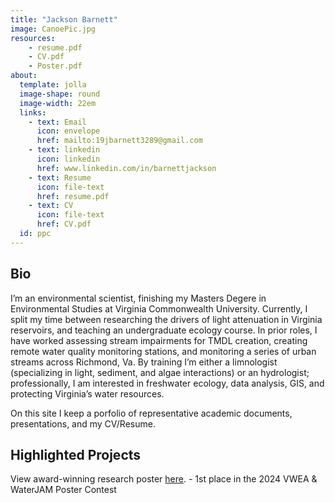```yaml
---
title: "Jackson Barnett"
image: CanoePic.jpg
resources: 
    - resume.pdf
    - CV.pdf
    - Poster.pdf
about:
  template: jolla
  image-shape: round
  image-width: 22em
  links: 
    - text: Email
      icon: envelope
      href: mailto:19jbarnett3289@gmail.com
    - text: linkedin
      icon: linkedin
      href: www.linkedin.com/in/barnettjackson
    - text: Resume
      icon: file-text
      href: resume.pdf
    - text: CV
      icon: file-text
      href: CV.pdf
  id: ppc
---
```


:::{#ppc}


## Bio

I’m an environmental scientist, finishing my Masters Degere in Environmental Studies at Virginia Commonwealth University. Currently, I split my time between researching the drivers of light attenuation in Virginia reservoirs, and teaching an undergraduate ecology course. In prior roles, I have worked assessing stream impairments for TMDL creation, creating remote water quality monitoring stations, and monitoring a series of urban streams across Richmond, Va. By training I’m either a limnologist (specializing in light, sediment, and algae interactions) or an hydrologist; professionally, I am interested in freshwater ecology, data analysis, GIS, and protecting Virginia's water resources.

On this site I keep a porfolio of representative academic documents, presentations, and my CV/Resume.

## Highlighted Projects

View award-winning research poster <a href="Poster.pdf" target="_blank">here</a>.
 - 1st place in the 2024 VWEA & WaterJAM Poster Contest
 
 



:::